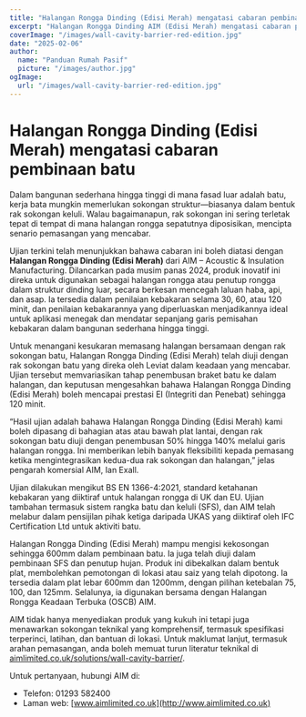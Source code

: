 ```yaml
---
title: "Halangan Rongga Dinding (Edisi Merah) mengatasi cabaran pembinaan batu"
excerpt: "Halangan Rongga Dinding AIM (Edisi Merah) mengatasi cabaran pemasangan dengan mengintegrasikan dengan rak sokongan batu sambil memastikan perlindungan kebakaran yang kukuh."
coverImage: "/images/wall-cavity-barrier-red-edition.jpg"
date: "2025-02-06"
author:
  name: "Panduan Rumah Pasif"
  picture: "/images/author.jpg"
ogImage:
  url: "/images/wall-cavity-barrier-red-edition.jpg"
---
```


# Halangan Rongga Dinding (Edisi Merah) mengatasi cabaran pembinaan batu

Dalam bangunan sederhana hingga tinggi di mana fasad luar adalah batu, kerja bata mungkin memerlukan sokongan struktur—biasanya dalam bentuk rak sokongan keluli. Walau bagaimanapun, rak sokongan ini sering terletak tepat di tempat di mana halangan rongga sepatutnya diposisikan, mencipta senario pemasangan yang mencabar.

Ujian terkini telah menunjukkan bahawa cabaran ini boleh diatasi dengan **Halangan Rongga Dinding (Edisi Merah)** dari AIM – Acoustic & Insulation Manufacturing. Dilancarkan pada musim panas 2024, produk inovatif ini direka untuk digunakan sebagai halangan rongga atau penutup rongga dalam struktur dinding luar, secara berkesan mencegah laluan haba, api, dan asap. Ia tersedia dalam penilaian kebakaran selama 30, 60, atau 120 minit, dan penilaian kebakarannya yang diperluaskan menjadikannya ideal untuk aplikasi menegak dan mendatar sepanjang garis pemisahan kebakaran dalam bangunan sederhana hingga tinggi.

Untuk menangani kesukaran memasang halangan bersamaan dengan rak sokongan batu, Halangan Rongga Dinding (Edisi Merah) telah diuji dengan rak sokongan batu yang direka oleh Leviat dalam keadaan yang mencabar. Ujian tersebut memvariasikan tahap penembusan braket batu ke dalam halangan, dan keputusan mengesahkan bahawa Halangan Rongga Dinding (Edisi Merah) boleh mencapai prestasi EI (Integriti dan Penebat) sehingga 120 minit.

“Hasil ujian adalah bahawa Halangan Rongga Dinding (Edisi Merah) kami boleh dipasang di bahagian atas atau bawah plat lantai, dengan rak sokongan batu diuji dengan penembusan 50% hingga 140% melalui garis halangan rongga. Ini memberikan lebih banyak fleksibiliti kepada pemasang ketika mengintegrasikan kedua-dua rak sokongan dan halangan,” jelas pengarah komersial AIM, Ian Exall.

Ujian dilakukan mengikut BS EN 1366-4:2021, standard ketahanan kebakaran yang diiktiraf untuk halangan rongga di UK dan EU. Ujian tambahan termasuk sistem rangka batu dan keluli (SFS), dan AIM telah melabur dalam pensijilan pihak ketiga daripada UKAS yang diiktiraf oleh IFC Certification Ltd untuk aktiviti batu.

Halangan Rongga Dinding (Edisi Merah) mampu mengisi kekosongan sehingga 600mm dalam pembinaan batu. Ia juga telah diuji dalam pembinaan SFS dan penutup hujan. Produk ini dibekalkan dalam bentuk plat, membolehkan pemotongan di lokasi atau saiz yang telah dipotong. Ia tersedia dalam plat lebar 600mm dan 1200mm, dengan pilihan ketebalan 75, 100, dan 125mm. Selalunya, ia digunakan bersama dengan Halangan Rongga Keadaan Terbuka (OSCB) AIM.

AIM tidak hanya menyediakan produk yang kukuh ini tetapi juga menawarkan sokongan teknikal yang komprehensif, termasuk spesifikasi terperinci, latihan, dan bantuan di lokasi. Untuk maklumat lanjut, termasuk arahan pemasangan, anda boleh memuat turun literatur teknikal di [aimlimited.co.uk/solutions/wall-cavity-barrier/](http://aimlimited.co.uk/solutions/wall-cavity-barrier/).

Untuk pertanyaan, hubungi AIM di:

- Telefon: 01293 582400
- Laman web: [www.aimlimited.co.uk](http://www.aimlimited.co.uk)